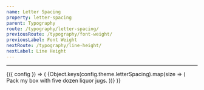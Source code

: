 ```yaml
---
name: Letter Spacing
property: letter-spacing
parent: Typography
route: /typography/letter-spacing/
previousRoute: /typography/font-weight/
previousLabel: Font Weight
nextRoute: /typography/line-height/
nextLabel: Line Height
---
```


<UtilityInfo pattern="tracking-{size}" themeProperty="letterSpacing" />

---

<ConfigConsumer>
  {({ config }) => (
    <Grid minWidth="150px">
      {Object.keys(config.theme.letterSpacing).map(size => (
        <InfoBox key={`tracking-${size}`} pattern={`tracking-${size}`}>
          <Box className={`bg-white font-sans tracking-${size}`}>
            Pack my box with five dozen liquor jugs.
          </Box>
        </InfoBox>
      ))}
    </Grid>
  )}
</ConfigConsumer>
